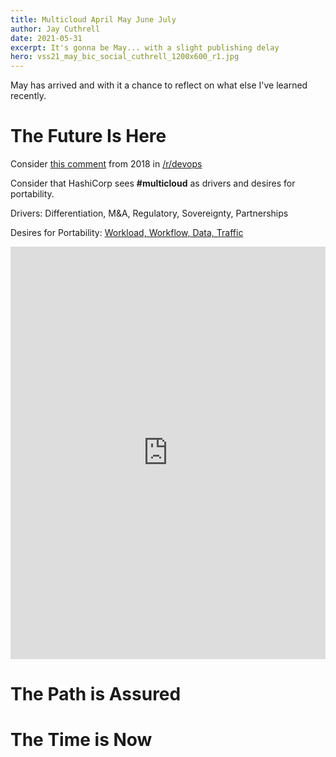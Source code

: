 ```yaml
---
title: Multicloud April May June July
author: Jay Cuthrell
date: 2021-05-31
excerpt: It's gonna be May... with a slight publishing delay
hero: vss21_may_bic_social_cuthrell_1200x600_r1.jpg
---
```

May has arrived and with it a chance to reflect on what else I've learned recently.

# The Future Is Here

Consider [this comment](https://www.reddit.com/r/devops/comments/91afzz/why_multicloud/e2x156y/) from 2018 in [/r/devops](https://www.reddit.com/r/devops/comments/91afzz/why_multicloud/e2x156y/)

Consider that HashiCorp sees **\#multicloud** as drivers and desires for portability.

Drivers: Differentiation, M&A, Regulatory, Sovereignty, Partnerships

Desires for Portability: [Workload, Workflow, Data, Traffic](https://thenewstack.io/the-4-definitions-of-multicloud-part-1-data-portability/)

<iframe src="https://www.linkedin.com/embed/feed/update/urn:li:ugcPost:6806656795113734144" height="660" width="504" frameborder="0" allowfullscreen="" title="Embedded post"></iframe>

# The Path is Assured



# The Time is Now